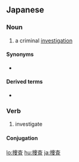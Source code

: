 {{also|搜查}}
==Japanese==
{{ja-kanjitab|そう|さ|yomi=on}}

===Noun===
{{ja-noun|そうさ}}

# {{lb|ja|legal|sort=そうさ}} a criminal [[investigation]]

====Synonyms====
* {{ja-r|犯罪捜査|はんざいそうさ}}

====Derived terms====
* {{ja-r|捜査員|そうさいん}}

===Verb===
{{ja-verb-suru|そうさ}}

# investigate

====Conjugation====
{{ja-suru|そうさ}}

[[lo:捜査]]
[[hu:捜査]]
[[ja:捜査]]